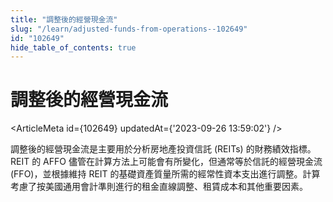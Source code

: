 ```yaml
---
title: "調整後的經營現金流"
slug: "/learn/adjusted-funds-from-operations--102649"
id: "102649"
hide_table_of_contents: true
---
```



# 調整後的經營現金流

<ArticleMeta id={102649} updatedAt={'2023-09-26 13:59:02'} />
<div className='border-solid border-b border-t-0 my-4 border-[var(--ifm-color-gray-300)]' />

調整後的經營現金流是主要用於分析房地產投資信託 (REITs) 的財務績效指標。REIT 的 AFFO 儘管在計算方法上可能會有所變化，但通常等於信託的經營現金流 (FFO)，並根據維持 REIT 的基礎資產質量所需的經常性資本支出進行調整。計算考慮了按美國通用會計準則進行的租金直線調整、租賃成本和其他重要因素。
